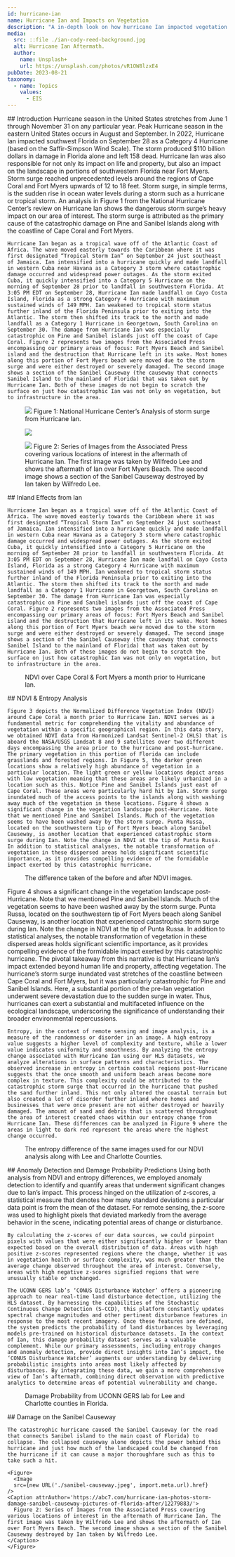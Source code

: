 ---
id: hurricane-ian
name: Hurricane Ian and Impacts on Vegetation
description: "A in-depth look on how hurricane Ian impacted vegetation on Sanibel Island near Fort Myers."
media:
  src: ::file ./ian-cody-reed-background.jpg
  alt: Hurricane Ian Aftermath.
  author: 
    name: Unsplash+
    url: https://unsplash.com/photos/vR1OW8lzxE4
pubDate: 2023-08-21
taxonomy:
  - name: Topics
    values:
      - EIS
---

<Block>
  <Prose>
    ## Introduction
    Hurricane season in the United States stretches from June 1 through November 31 on any particular year. Peak Hurricane season in the eastern United States occurs in August and September. In 2022, Hurricane Ian impacted southwest Florida on September 28 as a Category 4 Hurricane (based on the Saffir-Simpson Wind Scale). The storm produced $110 billion dollars in damage in Florida alone and left 158 dead. Hurricane Ian was also responsible for not only its impact on life and property, but also an impact on the landscape in portions of southwestern Florida near Fort Myers. Storm surge reached unprecedented levels around the regions of Cape Coral and Fort Myers upwards of 12 to 18 feet. Storm surge, in simple terms, is the sudden rise in ocean water levels during a storm such as a hurricane or tropical storm. An analysis in Figure 1 from the National Hurricane Center’s review on Hurricane Ian shows the dangerous storm surge’s heavy impact on our area of interest. The storm surge is attributed as the primary cause of the catastrophic damage on Pine and Sanibel Islands along with the coastline of Cape Coral and Fort Myers.

    Hurricane Ian began as a tropical wave off of the Atlantic Coast of Africa. The wave moved easterly towards the Caribbean where it was first designated “Tropical Storm Ian” on September 24 just southeast of Jamaica. Ian intensified into a hurricane quickly and made landfall in western Cuba near Havana as a Category 3 storm where catastrophic damage occurred and widespread power outages. As the storm exited Cuba, it quickly intensified into a Category 5 Hurricane on the morning of September 28 prior to landfall in southwestern Florida. At 3:05 PM EDT on September 28, Hurricane Ian made landfall on Cayo Costa Island, Florida as a strong Category 4 Hurricane with maximum sustained winds of 149 MPH. Ian weakened to tropical storm status further inland of the Florida Peninsula prior to exiting into the Atlantic. The storm then shifted its track to the north and made landfall as a Category 1 Hurricane in Georgetown, South Carolina on September 30. The damage from Hurricane Ian was especially catastrophic on Pine and Sanibel islands just off the coast of Cape Coral. Figure 2 represents two images from the Associated Press encompassing our primary areas of focus: Fort Myers Beach and Sanibel island and the destruction that Hurricane left in its wake. Most homes along this portion of Fort Myers beach were moved due to the storm surge and were either destroyed or severely damaged. The second image shows a section of the Sanibel Causeway (the causeway that connects Sanibel Island to the mainland of Florida) that was taken out by Hurricane Ian. Both of these images do not begin to scratch the surface on just how catastrophic Ian was not only on vegetation, but to infrastructure in the area. 
  </Prose>
  <Figure>
      <Image
      src={new URL('./storm_surge.jpg', import.meta.url).href}
    />
    <Caption attrAuthor='National Hurricane Center' attrUrl='https://www.nhc.noaa.gov/data/tcr/AL092022_Ian.pdf'>
      Figure 1: National Hurricane Center’s Analysis of storm surge from Hurricane Ian. 
    </Caption>
  </Figure>
</Block>

<Block type='wide'>
  <Figure>
    <Image
    src={new URL('./fort-myers.jpeg', import.meta.url).href}
  />
    <Caption attrAuthor='https://abc7.com/hurricane-ian-photos-storm-damage-sanibel-causeway-pictures-of-florida-after/12279883/'>
    </Caption>
  </Figure>
</Block>

<Block type='wide'>
  <Figure>
    <Image
    src={new URL('./sanibel-causeway.jpeg', import.meta.url).href}
  />
    <Caption attrAuthor='https://abc7.com/hurricane-ian-photos-storm-damage-sanibel-causeway-pictures-of-florida-after/12279883/'>
      Figure 2: Series of Images from the Associated Press covering various locations of interest in the aftermath of Hurricane Ian. The first image was taken by Wilfredo Lee and shows the aftermath of Ian over Fort Myers Beach. The second image shows a section of the Sanibel Causeway destroyed by Ian taken by Wilfredo Lee. 
    </Caption>
  </Figure>
</Block>

<Block>
  <Prose>
    ## Inland Effects from Ian

    Hurricane Ian began as a tropical wave off of the Atlantic Coast of Africa. The wave moved easterly towards the Caribbean where it was first designated “Tropical Storm Ian” on September 24 just southeast of Jamaica. Ian intensified into a hurricane quickly and made landfall in western Cuba near Havana as a Category 3 storm where catastrophic damage occurred and widespread power outages. As the storm exited Cuba, it quickly intensified into a Category 5 Hurricane on the morning of September 28 prior to landfall in southwestern Florida. At 3:05 PM EDT on September 28, Hurricane Ian made landfall on Cayo Costa Island, Florida as a strong Category 4 Hurricane with maximum sustained winds of 149 MPH. Ian weakened to tropical storm status further inland of the Florida Peninsula prior to exiting into the Atlantic. The storm then shifted its track to the north and made landfall as a Category 1 Hurricane in Georgetown, South Carolina on September 30. The damage from Hurricane Ian was especially catastrophic on Pine and Sanibel islands just off the coast of Cape Coral. Figure 2 represents two images from the Associated Press encompassing our primary areas of focus: Fort Myers Beach and Sanibel island and the destruction that Hurricane left in its wake. Most homes along this portion of Fort Myers beach were moved due to the storm surge and were either destroyed or severely damaged. The second image shows a section of the Sanibel Causeway (the causeway that connects Sanibel Island to the mainland of Florida) that was taken out by Hurricane Ian. Both of these images do not begin to scratch the surface on just how catastrophic Ian was not only on vegetation, but to infrastructure in the area.

  </Prose>
</Block>

<Block>
  <Figure>
    <Map
      datasetId='hls-ndvi-before-after'
      layerId='hls-ndvi'
      dateTime='2022-09-05'
      zoom={10}
      center={[-82.02000,26.45185]}
      compareDateTime='2022-09-30'
    />
    <Caption
      attrAuthor='Harmonized Landsat and Sentinel-2'
      attrUrl='https://hls.gsfc.nasa.gov/'
    >
    NDVI over Cape Coral & Fort Myers a month prior to Hurricane Ian.
    </Caption>
  </Figure>
  <Prose>
    ## NDVI & Entropy Analysis

    Figure 3 depicts the Normalized Difference Vegetation Index (NDVI) around Cape Coral a month prior to Hurricane Ian. NDVI serves as a fundamental metric for comprehending the vitality and abundance of vegetation within a specific geographical region. In this data story, we obtained NDVI data from Harmonized Landsat Sentinel-2 (HLS) that is aboard the NASA/USGS Landsat 8 and 9 satellites over two different days encompassing the area prior to the hurricane and post-hurricane. The primary vegetation in this portion of Florida can include grasslands and forested regions. In Figure 5, the darker green locations show a relatively high abundance of vegetation in a particular location. The light green or yellow locations depict areas with low vegetation meaning that these areas are likely urbanized in a location such as this. Notice Pine and Sanibel Islands just east of Cape Coral. These areas were particularly hard hit by Ian. Storm surge inundated much of the access points to the islands along with washing away much of the vegetation in these locations. Figure 4 shows a significant change in the vegetation landscape post-Hurricane. Note that we mentioned Pine and Sanibel Islands. Much of the vegetation seems to have been washed away by the storm surge. Punta Russa, located on the southwestern tip of Fort Myers beach along Sanibel Causeway, is another location that experienced catastrophic storm surge during Ian. Note the change in NDVI at the tip of Punta Russa. In addition to statistical analyses, the notable transformation of vegetation in these dispersed areas holds significant scientific importance, as it provides compelling evidence of the formidable impact exerted by this catastrophic hurricane.
  </Prose>
</Block>

<Block>
  <Figure>
    <Map
      datasetId='ndvi_diff_Ian_2022-09-30_2022-09-05'
      layerId='ndvi_diff_Ian_2022-09-30_2022-09-05'
      dateTime='2022-09-05'
      zoom={11}
      center={[-82.02000,26.45185]}
    />
    <Caption
      attrAuthor='Harmonized Landsat and Sentinel-2'
      attrUrl='https://hls.gsfc.nasa.gov/'
    >
    The difference taken of the before and after NDVI images.
    </Caption>
  </Figure>
  <Prose>
    Figure 4 shows a significant change in the vegetation landscape post-Hurricane. Note that we mentioned Pine and Sanibel Islands. Much of the vegetation seems to have been washed away by the storm surge. Punta Russa, located on the southwestern tip of Fort Myers beach along Sanibel Causeway, is another location that experienced catastrophic storm surge during Ian. Note the change in NDVI at the tip of Punta Russa. In addition to statistical analyses, the notable transformation of vegetation in these dispersed areas holds significant scientific importance, as it provides compelling evidence of the formidable impact exerted by this catastrophic hurricane. 
  </Prose>
</Block>

<Block>
  <Prose>
    The pivotal takeaway from this narrative is that Hurricane Ian’s impact extended beyond human life and property, affecting vegetation. The hurricane’s storm surge inundated vast stretches of the coastline between Cape Coral and Fort Myers, but it was particularly catastrophic for Pine and Sanibel Islands. Here, a substantial portion of the pre-Ian vegetation underwent severe devastation due to the sudden surge in water. Thus, hurricanes can exert a substantial and multifaceted influence on the ecological landscape, underscoring the significance of understanding their broader environmental repercussions.

    Entropy, in the context of remote sensing and image analysis, is a measure of the randomness or disorder in an image. A high entropy value suggests a higher level of complexity and texture, while a lower value indicates uniformity and smoothness. By analyzing the entropy change associated with Hurricane Ian using our HLS datasets, we analyze alterations in surface patterns and characteristics. The observed increase in entropy in certain coastal regions post-Hurricane suggests that the once smooth and uniform beach areas become more complex in texture. This complexity could be attributed to the catastrophic storm surge that occurred in the hurricane that pushed the sand further inland. This not only altered the coastal terrain but also created a lot of disorder further inland where homes and businesses that were once present are not either destroyed or heavily damaged. The amount of sand and debris that is scattered throughout the area of interest created chaos within our entropy change from Hurricane Ian. These differences can be analyzed in Figure 9 where the areas in light to dark red represent the areas where the highest change occurred. 
  </Prose>
  <Figure>
    <Map
      datasetId='entropy_difference_2022-09-05_2022-09-30'
      layerId='entropy_difference_2022-09-05_2022-09-30'
      dateTime='2022-09-05'
      zoom={11}
      center={[-82.02000,26.45185]}
    />
    <Caption
      attrAuthor='Harmonized Landsat and Sentinel-2'
      attrUrl='https://hls.gsfc.nasa.gov/'
    >
    The entropy difference of the same images used for our NDVI analysis along with Lee and Charlotte Counties. 
    </Caption>
  </Figure>
</Block>

<Block>
  <Prose>
    ## Anomaly Detection and Damage Probability Predictions
    Using both analysis from NDVI and entropy differences, we employed anomaly detection to identify and quantify areas that underwent significant changes due to Ian’s impact. This process hinged on the utilization of z-scores, a statistical measure that denotes how many standard deviations a particular data point is from the mean of the dataset. For remote sensing, the z-score was used to highlight pixels that deviated markedly from the average behavior in the scene, indicating potential areas of change or disturbance.

    By calculating the z-scores of our data sources, we could pinpoint pixels with values that were either significantly higher or lower than expected based on the overall distribution of data. Areas with high positive z-scores represented regions where the change, whether it was in vegetation health or surface complexity, was much greater than the average change observed throughout the area of interest. Conversely, areas with high negative z-scores signified regions that were unusually stable or unchanged.

    The UCONN GERS lab’s ‘CONUS Disturbance Watcher’ offers a pioneering approach to near real-time land disturbance detection, utilizing the HLS dataset. By harnessing the capabilities of the Stochastic Continuous Change Detection (S-CCD), this platform constantly updates spectral change magnitudes and other pertinent disturbance features in response to the most recent imagery. Once these features are defined, the system predicts the probability of land disturbances by leveraging models pre-trained on historical disturbance datasets. In the context of Ian, this damage probability dataset serves as a valuable complement. While our primary assessments, including entropy changes and anomaly detection, provide direct insights into Ian’s impact, the ‘CONUS Disturbance Watcher’ augments our understanding by delivering probabilistic insights into areas most likely affected by disturbances. By integrating these data, we gain a more comprehensive view of Ian’s aftermath, combining direct observation with predictive analytics to determine areas of potential vulnerability and change. 
  </Prose>
</Block>

<Block>
  <Figure>
    <Map
      datasetId='damage_probability_2022-10-03'
      layerId='damage_probability_2022-10-03'
      dateTime='2022-10-03'
      zoom={11}
      center={[-82.02000,26.45185]}
    />
    <Caption
      attrAuthor='NASA'
      attrUrl='https://nasa.gov/'
    >
    Damage Probability from UCONN GERS lab for Lee and Charlotte counties in Florida.  
    </Caption>
  </Figure>
</Block>

<ScrollytellingBlock>
  <Chapter
    center={[-82.03655, 26.45382]}
    zoom={12}
    datasetId='ndvi_diff_Ian_2022-09-30_2022-09-05'
    layerId='ndvi_diff_Ian_2022-09-30_2022-09-05'
  >
    ## Damage on the Sanibel Causeway

    The catastrophic hurricane caused the Sanibel Causeway (or the road that connects Sanibel island to the main coast of Florida) to collapse. The collapsed causeway alone depicts the power behind this hurricane and just how much of the landscaped could be changed from the hurricane if it can cause a major thoroughfare such as this to take such a hit.

    <Figure>
      <Image
      src={new URL('./sanibel-causeway.jpeg', import.meta.url).href}
    />
    <Caption attrAuthor='https://abc7.com/hurricane-ian-photos-storm-damage-sanibel-causeway-pictures-of-florida-after/12279883/'>
      Figure 2: Series of Images from the Associated Press covering various locations of interest in the aftermath of Hurricane Ian. The first image was taken by Wilfredo Lee and shows the aftermath of Ian over Fort Myers Beach. The second image shows a section of the Sanibel Causeway destroyed by Ian taken by Wilfredo Lee. 
    </Caption>
    </Figure>
  </Chapter>
</ScrollytellingBlock>



